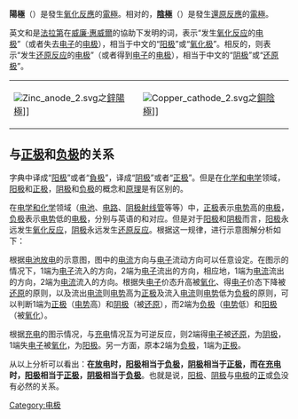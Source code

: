 {{otheruse|subject=化学中的电极|other=美国说唱歌手|阳极 (歌手)}}

'''陽極'''（{{lang-en|Anode}}）是發生[[氧化反應|氧化反應]]的[[電極|電極]]。相对的，'''[[陰極|陰極]]'''（{{lang-en|Cathode}}）是發生[[還原反應|還原反應]]的[[電極|電極]]。

英文{{lang|en|anode}}和{{lang|en|cathode}}是[[法拉第|法拉第]]在[[威廉·惠威爾|威廉·惠威爾]]的協助下发明的词，{{lang|en|anode}}表示“发生[[氧化反应|氧化反应]]的[[电极|电极]]”（或者失去[[电子|电子]]的[[电极|电极]]），相当于中文的“[[阳极|阳极]]”或“[[氧化极|氧化极]]”。相反的，{{lang|en|cathode}}则表示“发生[[还原反应|还原反应]]的[[电极|电极]]”（或者得到[[电子|电子]]的[[电极|电极]]），相当于中文的“[[阴极|阴极]]”或“[[还原极|还原极]]”。

{|
|-
| [[File:Zinc_anode_2.svg|thumb]]之[[鋅|鋅]][[陽極|陽極]]]]
| [[File:Copper_cathode_2.svg|thumb]]之[[銅|銅]][[陰極|陰極]]]]
|}

== 与[[正极|正极]]和[[负极|负极]]的关系 ==

字典中{{lang|en|anode}}译成“[[阳极|阳极]]”或者“[[負极|負极]]”，{{lang|en|cathode}}译成“[[阴极|阴极]]”或者“[[正极|正极]]”。但是在[[化学|化学]][[和|和]][[电学|电学]]领域，[[阳极|阳极]]和[[正极|正极]]，[[阴极|阴极]]和[[负极|负极]]的概念和[[原理|原理]]是有区别的。

在[[电学|电学]][[和|和]][[化学|化学]]领域（[[电池|电池]]、[[电路|电路]]、[[阴极射线管|阴极射线管]]等等）中，[[正极|正极]]表示[[电势|电势]]高的[[电极|电极]]，[[负极|负极]]表示[[电势|电势]]低的[[电极|电极]]，分别与英语的{{lang|en|positive electrode}}和{{lang|en|negative electrode}}对应。但是对于[[阳极|阳极]]和[[阴极|阴极]]而言，[[阳极|阳极]]永远发生[[氧化反应|氧化反应]]，[[阴极|阴极]]永远发生[[还原反应|还原反应]]。根据这一规律，进行示意图解分析如下：

根据[[电池|电池]][[放电|放电]]的示意图，图中的[[电流|电流]]方向与[[电子|电子]]流动方向可以任意设定。在图示的情况下，1端为[[电子|电子]]流入的方向，2端为[[电子|电子]]流出的方向，相应地，1端为[[电流|电流]]流出的方向，2端为[[电流|电流]]流入的方向。根据失[[电子|电子]]价态升高被[[氧化反應|氧化]]、得[[电子|电子]]价态下降被[[還原反應|还原]]的原则，以及流出[[电流|电流]]则[[电势|电势]]高为[[正极|正极]]及流入[[电流|电流]]则[[电势|电势]]低为[[负极|负极]]的原则，可以判断1端为[[正极|正极]]（[[电势|电势]]高）和[[阴极|阴极]]（被[[還原反應|还原]]），而2端为[[负极|负极]]（[[电势|电势]]低）和[[阳极|阳极]]（被[[氧化反應|氧化]]）。

根据[[充电|充电]]的图示情况，与[[充电|充电]]情况互为可逆反应，则2端得[[电子|电子]]被[[還原反應|还原]]，为[[阴极|阴极]]，1端失[[电子|电子]]被[[氧化反應|氧化]]，为[[阳极|阳极]]。另一方面，原本2端为[[负极|负极]]，1端为[[正极|正极]]。

从以上分析可以看出：'''在[[放电|放电]]时，[[阳极|阳极]]相当于[[负极|负极]]，[[阴极|阴极]]相当于[[正极|正极]]，而在[[充电|充电]]时，[[阳极|阳极]]相当于[[正极|正极]]，[[阴极|阴极]]相当于[[负极|负极]]'''。也就是说，[[阳极|阳极]]、[[阴极|阴极]]与[[电极|电极]]的[[正極|正]]或[[負極|负]]没有必然的关系。

{{電池}}

[[Category:电极|Category:电极]]